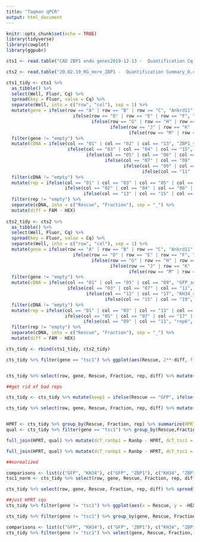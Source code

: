 ```yaml
---
title: "Taqman qPCR"
output: html_document
---
```


```r
knitr::opts_chunk$set(echo = TRUE)
library(tidyverse)
library(cowplot)
library(ggpubr)
```


```r
cts1 <- read.table("CAD ZBP1 endo genes2019-12-13 -  Quantification Cq Results_0.csv", header = TRUE, sep = ",")

cts2 <- read.table("20.02.19_RG_more_ZBP1 -  Quantification Summary_0.csv", header = TRUE, sep = ",")

```

```r

cts1_tidy <- cts1 %>%
  as_tibble() %>%
  select(Well, Fluor, Cq) %>%
  spread(key = Fluor, value = Cq) %>% 
  separate(Well, into = c("row", "col"), sep = 1) %>%
  mutate(gene = ifelse(row == "A" | row == "B" | row == "C", "Ankrd11", 
                         ifelse(row == "D" | row == "E" | row == "F", "Ddr2", 
                                ifelse(row == "G" | row == "H" | row == "I", "Iqgap1",
                                       ifelse(row == "J" | row == "K" | row == "L", "Myrip",
                                              ifelse(row == "M" | row == "N" | row == "O", "tsc1", "empty")))))) %>% 
  filter(gene != "empty") %>% 
  mutate(cDNA = ifelse(col == "01" | col == "02" | col == "13", "ZBP1_soma",
                       ifelse(col == "03" | col == "04" | col == "15", "KH34_soma",
                              ifelse(col == "05" | col == "06" | col == "17", "GFP_soma",
                                     ifelse(col == "07" | col == "08" | col == "19", "ZBP1_neurite",
                                            ifelse(col == "09" | col == "10" | col == "21", "KH34_neurite",
                                                   ifelse(col == "11" | col == "12" | col == "23", "GFP_neurite", "empty"))))))) %>% 
  filter(cDNA != "empty") %>% 
  mutate(rep = ifelse(col == "01" | col == "03" | col == "05" | col == "07" | col == "09" | col == "11", "rep1", 
                      ifelse(col == "02" | col == "04" | col == "06" | col == "08" | col == "10" | col == "12", "rep2",
                             ifelse(col == "13" | col == "15" | col == "17" | col == "19" | col == "21" | col == "23", "rep3", "empty")))) %>%
  filter(rep != "empty") %>% 
  separate(cDNA, into = c("Rescue", "Fraction"), sep = "_") %>% 
  mutate(diff = FAM - HEX)
  
cts2_tidy <- cts2 %>%
  as_tibble() %>%
  select(Well, Fluor, Cq) %>%
  spread(key = Fluor, value = Cq) %>% 
  separate(Well, into = c("row", "col"), sep = 1) %>%
  mutate(gene = ifelse(row == "A" | row == "B" | row == "C", "Ankrd11", 
                         ifelse(row == "D" | row == "E" | row == "F", "Iqgap1", 
                                ifelse(row == "G" | row == "H" | row == "I", "Myrip",
                                       ifelse(row == "J" | row == "K" | row == "L", "Ddr2",
                                              ifelse(row == "M" | row == "N" | row == "O", "tsc1", "empty")))))) %>% 
  filter(gene != "empty") %>% 
  mutate(cDNA = ifelse(col == "01" | col == "05" | col == "09", "GFP_soma",
                       ifelse(col == "03" | col == "07" | col == "11", "GFP_neurite",
                              ifelse(col == "13" | col == "17", "KH34_soma",
                                     ifelse(col == "15" | col == "19", "KH34_neurite", "empty"))))) %>% 
  filter(cDNA != "empty") %>% 
  mutate(rep = ifelse(col == "01" | col == "03" | col == "13" | col == "15", "rep4", 
                      ifelse(col == "05" | col == "07" | col == "17" | col == "19", "rep5",
                             ifelse(col == "09" | col == "11", "rep6", "empty")))) %>%
  filter(rep != "empty") %>% 
  separate(cDNA, into = c("Rescue", "Fraction"), sep = "_") %>% 
  mutate(diff = FAM - HEX)

cts_tidy <- rbind(cts1_tidy, cts2_tidy)

```

```r
cts_tidy %>% filter(gene == "tsc1") %>% ggplot(aes(Rescue, 2**-diff, fill = Fraction)) + geom_boxplot() + geom_point(position = position_jitterdodge()) + theme_cowplot() + labs(y = "2^-(ranbp1 - tsc1)")


cts_tidy %>% select(row, gene, Rescue, Fraction, rep, diff) %>% mutate(diff = -diff) %>% spread(Fraction, diff) %>% mutate(LR = neurite - soma) %>% filter(gene == "tsc1") %>% ggplot(aes(Rescue, 2**-LR, fill = Rescue)) + geom_boxplot() + geom_point(aes(col = rep, size = 5), position = position_jitterdodge()) + theme_cowplot() + labs(y = "2^((ranbp1 - tsc1 neurite) / (ranbp1 - tsc1 soma))")

##get rid of bad reps

cts_tidy <- cts_tidy %>% mutate(keep1 = ifelse(Rescue == "GFP", ifelse(rep == "rep1" | rep == "rep2" | rep == "rep3", "no", "yes"), "yes"), keep2 = ifelse(Rescue == "KH34", ifelse(rep == "rep3" | rep == "rep1", "no", "yes"), "yes")) %>% filter(keep1 == "yes", keep2 == "yes") %>% select(-keep1, -keep2)

cts_tidy %>% select(row, gene, Rescue, Fraction, rep, diff) %>% mutate(diff = -diff) %>% spread(Fraction, diff) %>% mutate(LR = neurite - soma) %>% filter(gene == "tsc1") %>% ggplot(aes(Rescue, 2**-LR, fill = Rescue)) + geom_boxplot() + geom_point(aes(col = rep, size = 5), position = position_jitterdodge()) + theme_cowplot() + labs(y = "2^((ranbp1 - tsc1 neurite) / (ranbp1 - tsc1 soma))")


HPRT <- cts_tidy %>% group_by(Rescue, Fraction, rep) %>% summarize(HPRT = mean(HEX))
qual <- cts_tidy %>% filter(gene == "tsc1") %>% group_by(Rescue,Fraction,rep) %>% summarize(Ranbp = mean(HEX), tsc1 = mean(FAM))

full_join(HPRT, qual) %>% mutate(dcT_ranbp1 = Ranbp - HPRT, dcT_tsc1 = tsc1 - HPRT) %>% select(Rescue, Fraction, rep, dcT_ranbp1, dcT_tsc1) %>% gather(-Rescue, - Fraction, -rep, key = gene, value = dcT) %>% ggplot(aes(x = Rescue, y = 2**dcT, fill = Fraction)) + geom_boxplot() + geom_point(position = position_jitterdodge()) + theme_cowplot() + facet_grid(. ~ gene) + labs(y = "2^(gene - HPRT)")

full_join(HPRT, qual) %>% mutate(dcT_ranbp1 = Ranbp - HPRT, dcT_tsc1 = tsc1 - HPRT) %>% select(Rescue, Fraction, rep, dcT_ranbp1, dcT_tsc1) %>% gather(-Rescue, - Fraction, -rep, key = gene, value = dcT) %>% spread(Fraction, dcT) %>% mutate(LR = neurite - soma) %>%  ggplot(aes(x = Rescue, y = 2**-LR, fill = Rescue)) + geom_boxplot() + geom_point() + theme_cowplot() + facet_grid(. ~ gene) + labs(y = "2^((gene - HPRT neurite) / (gene - HPRT soma))")

##normalized

comparisons <- list(c("GFP", "KH34"), c("GFP", "ZBP1"), c("KH34", "ZBP1"))
tsc1_norm <- cts_tidy %>% select(row, gene, Rescue, Fraction, rep, diff) %>% spread(Fraction, diff) %>% mutate(LR = neurite - soma) %>% filter(gene == "tsc1") %>% mutate(norm = LR) %>% select(Rescue, rep, norm) %>% rbind(.,.) %>% rbind(.,.) %>% arrange(Rescue, rep) %>% mutate(trep = rep(1:3,36))

cts_tidy %>% select(row, gene, Rescue, Fraction, rep, diff) %>% spread(Fraction, diff) %>% mutate(LR = neurite - soma) %>% filter(gene != "tsc1") %>% arrange(gene, Rescue, rep) %>% mutate(trep = rep(1:3,36)) %>% select(-neurite, -soma) %>% left_join(., tsc1_norm) %>% unique() %>% mutate(LR_norm = LR - norm) %>% ggplot(aes(x = Rescue, y = LR_norm, fill = Rescue)) + geom_boxplot() + geom_point() + theme_cowplot() + stat_compare_means(comparisons = comparisons) + facet_grid(.~gene)  

##just HPRT cqs
cts_tidy %>% filter(gene != "tsc1") %>% ggplot(aes(x = Rescue, y = -HEX, fill = Fraction)) + geom_boxplot() + geom_point(aes(shape = rep),position = position_jitterdodge()) + theme_cowplot()


```


```r

cts_tidy %>% filter(gene != "tsc1") %>% group_by(gene, Rescue, Fraction, rep) %>% summarise(mean_diff = mean(diff)) %>% ggplot(aes(Rescue, 2**-mean_diff, fill = Fraction)) + geom_boxplot() + geom_point(position = position_jitterdodge()) + theme_cowplot() + facet_grid(. ~ gene)

comparisons <- list(c("GFP", "KH34"), c("GFP", "ZBP1"), c("KH34", "ZBP1"))
cts_tidy %>% filter(gene != "tsc1") %>% select(gene, Rescue, Fraction, rep, diff) %>% arrange(gene, Rescue, rep) %>% mutate(id = rep(c(1:108), each = 2)) %>% spread(Fraction, diff) %>% mutate(LR = neurite - soma) %>% ggplot(aes(Rescue, LR, fill = Rescue)) + geom_boxplot() + geom_point(position = position_jitterdodge()) + theme_cowplot() + stat_compare_means(comparisons = comparisons) + facet_grid(. ~ gene)


```